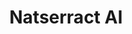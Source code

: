 ---
title: Natserract AI
description: Demonstration of AI assistant in handling QA/questions using Doc2Vec approach based on documents taken from personal site (natserract.fyi).
cover: https://res.cloudinary.com/dqo6txtrv/image/upload/v1730951878/Natserract%20Blog/projects/natserract_ai.png
---